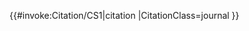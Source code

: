 <includeonly>{{#invoke:Citation/CS1|citation
|CitationClass=journal
}}</includeonly><noinclude>
{{documentation}}
</noinclude>